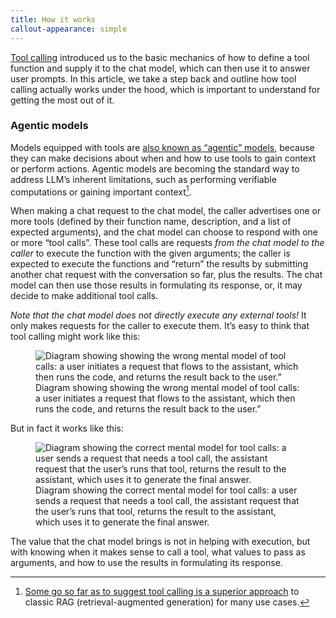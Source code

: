 ```yaml
---
title: How it works
callout-appearance: simple
---
```


[Tool calling](../get-started/tools.qmd) introduced us to the basic mechanics of how to define a tool function and supply it to the chat model, which can then use it to answer user prompts.
In this article, we take a step back and outline how tool calling actually works under the hood, which is important to understand for getting the most out of it.

::: callout-tip
### Agentic models

Models equipped with tools are [also known as "agentic" models](https://simonwillison.net/2025/May/22/tools-in-a-loop/), because they can make decisions about when and how to use tools to gain context or perform actions.
Agentic models are becoming the standard way to address LLM's inherent limitations, such as performing verifiable computations or gaining important context[^1].
:::

[^1]: [Some go so far as to suggest tool calling is a superior approach](https://simonwillison.net/2025/May/15/building-on-llms/) to classic RAG (retrieval-augmented generation) for many use cases.

When making a chat request to the chat model, the caller advertises one or more tools (defined by their function name, description, and a list of expected arguments), and the chat model can choose to respond with one or more "tool calls". These tool calls are requests *from the chat model to the caller* to execute the function with the given arguments; the caller is expected to execute the functions and "return" the results by submitting another chat request with the conversation so far, plus the results. The chat model can then use those results in formulating its response, or, it may decide to make additional tool calls.

*Note that the chat model does not directly execute any external tools!* It only makes requests for the caller to execute them. It's easy to think that tool calling might work like this:

![Diagram showing showing the wrong mental model of tool calls: a user initiates a request that flows to the assistant, which then runs the code, and returns the result back to the user."](/images/tool-calling-wrong.svg)

But in fact it works like this:

![Diagram showing the correct mental model for tool calls: a user sends a request that needs a tool call, the assistant request that the user's runs that tool, returns the result to the assistant, which uses it to generate the final answer.](/images/tool-calling-right.svg)

The value that the chat model brings is not in helping with execution, but with knowing when it makes sense to call a tool, what values to pass as arguments, and how to use the results in formulating its response.